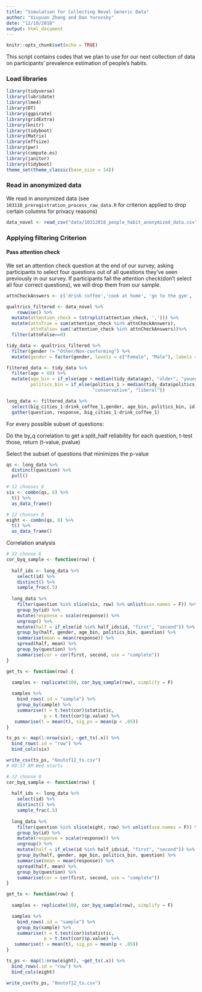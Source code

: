```yaml
---
title: "Simulation for Collecting Novel Generic Data"
author: "Xiuyuan Zhang and Dan Yurovsky"
date: "12/10/2018"
output: html_document
---
```

```r
knitr::opts_chunk$set(echo = TRUE)
```

This script contains codes that we plan to use for our next collection of data on participants' prevalence estimation of people's habits. 

### Load libraries
```r
library(tidyverse)
library(lubridate)
library(lme4)
library(DT)
library(ggpirate)
library(gridExtra)
library(knitr)
library(tidyboot)
library(Matrix)
library(effsize)
library(pwr)
library(compute.es)
library(janitor)
library(tidyboot)
theme_set(theme_classic(base_size = 14))
```

### Read in anonymized data
We read in anonymized data (see `103118_preregistration_process_raw_data.R` for criterion applied to drop certain columns for privacy reasons)
```r
data_novel <- read_csv("data/10312018_people_habit_anonymized_data.csv")
```

### Applying filtering Criterion
#### Pass attention check
We set an attention check question at the end of our survey, asking participants to select four questions out of all questions they've seen previously in our survey. If participants fail the attention check(don't select all four correct questions), we will drop them from our sample. 
```r
attnCheckAnswers <- c('drink coffee','cook at home', 'go to the gym', 'drive to work')

qualtrics_filtered <- data_novel %>%
    rowwise() %>%
  mutate(attention_check = (strsplit(attention_check, ','))) %>%
  mutate(attnTrue = sum(attention_check %in% attnCheckAnswers),
         attnFalse= sum(!attention_check %in% attnCheckAnswers))%>%
  filter(attnFalse==0)

```

```r
tidy_data <- qualtrics_filtered %>%
  filter(gender != "Other/Non-conforming") %>%
  mutate(gender = factor(gender, levels = c("Female", "Male"), labels = c("female", "male")))

filtered_data <- tidy_data %>%
  filter(age < 60) %>%
  mutate(age_bin = if_else(age > median(tidy_data$age), "older", "younger"),
         politics_bin = if_else(politics_1 > median(tidy_data$politics_1), 
                                "conservative", "liberal")) 

long_data <- filtered_data %>%
  select(big_cities_1:drink_coffee_1,gender, age_bin, politics_bin, id) %>%
  gather(question, response, big_cities_1:drink_coffee_1)
```

For every possible subset of questions:

Do the by_q correlation to get a split_half reliability for each question, t-test those, return (t-value, pvalue)
  
Select the subset of questions that minimizes the p-value

```r
qs <- long_data %>%
  distinct(question) %>%
  pull()

# 12 chooses 6
six <- combn(qs, 6) %>%
  t() %>%
  as_data_frame()

# 12 chooses 8
eight <- combn(qs, 8) %>%
  t() %>%
  as_data_frame()
```

Correlation analysis
```r
# 12 choose 6
cor_byq_sample <- function(row) {
  
  half_ids <- long_data %>%
    select(id) %>%
    distinct() %>%
    sample_frac(.5)
  
  long_data %>%
    filter(question %in% slice(six, row) %>% unlist(use.names = F)) %>%
    group_by(id) %>%
    mutate(response = scale(response)) %>%
    ungroup() %>%
    mutate(half = if_else(id %in% half_ids$id, "first", "second")) %>%
    group_by(half, gender, age_bin, politics_bin, question) %>%
    summarise(mean = mean(response)) %>%
    spread(half, mean) %>%
    group_by(question) %>%
    summarise(cor = cor(first, second, use = "complete"))
}

get_ts <- function(row) {
  
  samples <- replicate(100, cor_byq_sample(row), simplify = F)

  samples %>%
    bind_rows(.id = "sample") %>%
    group_by(sample) %>%
    summarise(t = t.test(cor)$statistic,
              p = t.test(cor)$p.value) %>%
   summarise(t = mean(t), sig_ps = mean(p < .05))
}

ts_ps <- map(1:nrow(six), ~get_ts(.x)) %>%
  bind_rows(.id = "row") %>%
  bind_cols(six)

write_csv(ts_ps, "6outof12_ts.csv")
# 09:37 AM Wed starts - 
```

```r
# 12 choose 8
cor_byq_sample <- function(row) {
  
  half_ids <- long_data %>%
    select(id) %>%
    distinct() %>%
    sample_frac(.5)
  
  long_data %>%
    filter(question %in% slice(eight, row) %>% unlist(use.names = F)) %>%
    group_by(id) %>%
    mutate(response = scale(response)) %>%
    ungroup() %>%
    mutate(half = if_else(id %in% half_ids$id, "first", "second")) %>%
    group_by(half, gender, age_bin, politics_bin, question) %>%
    summarise(mean = mean(response)) %>%
    spread(half, mean) %>%
    group_by(question) %>%
    summarise(cor = cor(first, second, use = "complete"))
}

get_ts <- function(row) {
  
  samples <- replicate(100, cor_byq_sample(row), simplify = F)

  samples %>%
    bind_rows(.id = "sample") %>%
    group_by(sample) %>%
    summarise(t = t.test(cor)$statistic,
              p = t.test(cor)$p.value) %>%
   summarise(t = mean(t), sig_ps = mean(p < .05))
}

ts_ps <- map(1:nrow(eight), ~get_ts(.x)) %>%
  bind_rows(.id = "row") %>%
  bind_cols(eight)

write_csv(ts_ps, "8outof12_ts.csv")
```

